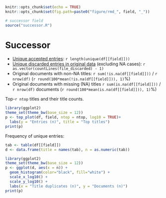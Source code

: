 ```r
knitr::opts_chunk$set(echo = TRUE)
knitr::opts_chunk$set(fig.path=paste0("figure/rmd_", field, "_"))
```

```r
# successor field
source("successor.R")
```

# Successor

* [Unique accepted entries](dataTable/data_table.html?path=../`r file_accepted`): `r length(unique(df[[field]]))`
* [Unique discarded entries in original data](dataTable/data_table.html?path=../`r file_discarded`) (excluding NA cases): `r as.vector(countLines(file_discarded) - 1)`
* Original documents with non-NA titles: `r sum(!is.na(df[[field]]))` / `r nrow(df)` (`r round(100*mean(!is.na(df[[field]])), 1)`%)
* Original documents with missing (NA) titles `r sum(is.na(df[[field]]))` / `r nrow(df)` documents (`r round(100*mean(is.na(df[[field]])), 1)`%)


Top-`r ntop` titles and their title counts.
 
```r
library(ggplot2)
theme_set(theme_bw(base_size = 12))
p <- top_plot(df, field, ntop = ntop, log10 = TRUE)+
  labs(y = "Entries (n)", title = "Top titles")
print(p)
``` 

Frequency of unique entries:
  
```r
tab <- table(df[[field]])
d <- data.frame(title = names(tab), n = as.numeric(tab))

library(ggplot2)
theme_set(theme_bw(base_size = 12))
p <- ggplot(d, aes(x = n)) +
  geom_histogram(color="black", fill="white") +
  scale_x_log10() +
  scale_y_log10() +
  labs(x = "Title duplicates (n)", y = "Documents (n)")
print(p)
```